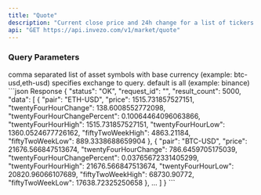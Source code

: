 ```yaml
---
title: "Quote"
description: "Current close price and 24h change for a list of tickers."
api: "GET https://api.invezo.com/v1/market/quote"
---
```


### Query Parameters

<ParamField query="pairs" type="string" required>
  comma separated list of asset symbols with base currency (example:
  btc-usd,eth-usd)
</ParamField>

<ParamField query="exchange" type="string">
  specifies exchange to query. default is all (example: binance)
</ParamField>

<ResponseExample>
```json Response
{
    "status": "OK",
    "request_id": "",
    "result_count": 5000,
    "data": [
        {
            "pair": "ETH-USD",
            "price": 1515.731857527151,
            "twentyFourHourChange": 138.6008552772098,
            "twentyFourHourChangePercent": 0.10064464096063866,
            "twentyFourHourHigh": 1515.731857527151,
            "twentyFourHourLow": 1360.0524677726162,
            "fiftyTwoWeekHigh": 4863.21184,
            "fiftyTwoWeekLow": 889.3338688659904
        },
        {
            "pair": "BTC-USD",
            "price": 21676.566847513674,
            "twentyFourHourChange": 786.6459705175039,
            "twentyFourHourChangePercent": 0.03765672331405299,
            "twentyFourHourHigh": 21676.566847513674,
            "twentyFourHourLow": 20820.96066107689,
            "fiftyTwoWeekHigh": 68730.90772,
            "fiftyTwoWeekLow": 17638.72325250658
        },
        ...
    ]
}
```
</ResponseExample>
